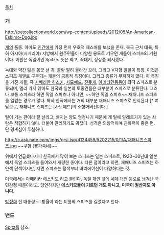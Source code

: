 [[목차]]

=== 개 ===
http://petcollectionworld.com/wp-content/uploads/2012/05/An-American-Eskimo-Dog.jpg

[[개]]의 품종. 아마도 [[인간]]에게 가장 먼저 우호적 제스처를 보냈을 존재. 북극 근처 대륙, 특히 아시아(시베리아) 지방에서 원주민들이 다양한 용도로 키우던 개들이 스피츠의 기원이다. 어원은 독일어인 Spitze. 뜻은 최고, 꼭대기, 정상쯤 되시겠다.

늑대와 약간 닮은 쫑긋 선 귀, 꼴랑 말려 올라간 꼬리, 그리고 V자형 얼굴이 특징. 이것은 스피츠 계열로 구분되는 개들의 공통적 특징이다. 그리고 종류가 무지하게 많다. 이 특징을 가진 개들, 즉 [[시베리안 허스키]], [[사모예드]], [[진돗개]], [[아키타견]]등등이 '''죄다''' 스피츠로 분류되며, 멀리 가지 않아도 한국과 일본의 토종견들은 대부분이 스피츠로 분류된다. 그러나 보통 스피츠라 하면 독일 스피츠나 아니면, ~~하얀 독일 스피츠~~ 재패니즈 스피츠를 일컫는 경우가 많다. 특히 한국에서는 거의 대부분 재패니즈 스피츠로 인식된다.[* 여담으로, 재패니즈 스피츠는 [사모예드]의 소형화버전이다.]

털이 가는 편이라 잘 날리고, 빠지는 양도 엄청나기 때문에 개 털에 알레르기가 있는 사람은 적합하지 않다. 더불어 관리하기도 귀찮다. 성격은 외향적이며 친화력이 좋은 편. 단 경계심이 투철하다.

http://c.ask.nate.com/imgs/qrsi.tsp/4134459/5202215/0/1/A/재패니즈스피츠.jpg
~~쿠헑 [뿅가죽네]~~

위에서 언급했다시피 한국에서 많이 보는 스피츠는 일본 스피츠로, 1920~30년대 일본에서 독일 스피츠를 들여와서 개량한 종이다. 다른 점이라고 하면, 재패니즈 스피츠는 하얀색 단색이지만, 저먼 스피츠는 털색부터 바리에이션이 다양하다는 것. 

미국에서는 아메리칸 에스키모 라고 불린다. 독일 개인 탓에 세계 대전 등으로 생겨난 국민감정 때문이라고. 당연하지만 '''에스키모들이 기르던 개도 아니고''', '''미국이 원산지도 아니다'''. 

[[박정희]] 전 대통령도 '방울이'라는 이름의 스피츠를 길렀다고 한다. 

=== 밴드 ===
[[Spitz]]를 참조.
